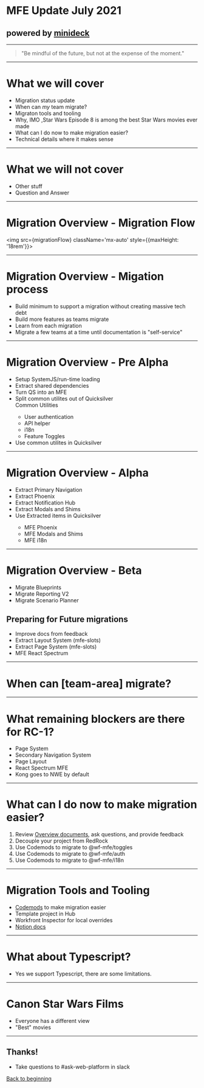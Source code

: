 # MFE Update July 2021

## powered by [minideck](https://github.com/filoxo/minideck)

---

> "Be mindful of the future, but not at the expense of the moment."

---

# What we will cover
- <Appear>Migration status update</Appear>
- <Appear>When can _my_ team migrate?</Appear>
- <Appear>Migraton tools and tooling</Appear>
- <Appear>Why, IMO ,Star Wars Episode 8 is among the best Star Wars movies ever made</Appear>
- <Appear>What can I do now to make migration easier?</Appear>
- <Appear>Technical details where it makes sense</Appear>

---

# What we will not cover
- <Appear>Other stuff</Appear>
- <Appear>Question and Answer</Appear>

---

# Migration Overview - Migration Flow
<img src={migrationFlow} className='mx-auto' style={{maxHeight: '18rem'}}></img>

---

# Migration Overview - Migation process
- <Appear>Build minimum to support a migration without creating massive tech debt</Appear>
- <Appear>Build more features as teams migrate</Appear>
- <Appear>Learn from each migration</Appear>
- <Appear>Migrate a few teams at a time until documentation is "self-service"</Appear>

---

# Migration Overview - Pre Alpha
<StageImage src={PreAlphaImage} stage='pre-alpha' />

- <Appear>Setup SystemJS/run-time loading</Appear>
- <Appear>Extract shared dependencies</Appear>
- <Appear>Turn QS into an MFE</Appear>
- <Appear>
  Split common utilites out of Quicksilver
  <div
    className='rounded-lg p-1 px-4 border-2 text-white'
    style={{backgroundColor: '#82c91e', borderColor: '#2b8a3e'}}
  >
    Common Utilities
    <ul>
      <li>
        User authentication
      </li>
      <li>
        API helper
      </li>
      <li>
        i18n
      </li>
      <li>
        Feature Toggles
      </li>
    </ul>
  </div>
  </Appear>
- <Appear>Use common utilites in Quicksilver</Appear>

---


# Migration Overview - Alpha
<StageImage src={AlphaImage} stage='alpha' />

- <Appear>Extract Primary Navigation</Appear>
- <Appear>Extract Phoenix</Appear>
- <Appear>Extract Notification Hub</Appear>
- <Appear>Extract Modals and Shims</Appear>
- <Appear>
  Use Extracted items in Quicksilver
  <div
    className='rounded-lg p-1 px-4 border-2 text-white'
    style={{backgroundColor: '#82c91e', borderColor: '#2b8a3e'}}
  >
    <ul>
      <li>
        MFE Phoenix
      </li>
      <li>
        MFE Modals and Shims
      </li>
      <li>
        MFE i18n
      </li>
    </ul>
  </div>
</Appear>

---


# Migration Overview - Beta
<StageImage src={BetaImage} stage='beta' />

- <Appear><Done>Migrate Blueprints</Done></Appear>
- <Appear><InProgress>Migrate Reporting V2</InProgress></Appear>
- <Appear><InProgress>Migrate Scenario Planner</InProgress></Appear>

## Preparing for Future migrations
- <Appear><InProgress>Improve docs from feedback</InProgress></Appear>
- <Appear><InProgress>Extract Layout System (mfe-slots)</InProgress></Appear>
- <Appear><InProgress>Extract Page System (mfe-slots)</InProgress></Appear>
- <Appear><Early>MFE React Spectrum</Early></Appear>

---

# When can [team-area] migrate?

<MigrationRequirements />

---

# What remaining blockers are there for RC-1?
- Page System
- Secondary Navigation System
- Page Layout
- React Spectrum MFE
- Kong goes to NWE by default

---

# What can I do now to make migration easier?

1. <Appear>Review <a href='https://www.notion.so/workfront/Microfrontend-architecture-and-design-d95a8983e96e43fe99236ca81520791e'>Overview documents</a>, ask questions, and provide feedback</Appear>
1. <Appear>Decouple your project from RedRock</Appear>
1. <Appear>Use Codemods to migrate to <InlineCode>@wf-mfe/toggles</InlineCode></Appear>
1. <Appear>Use Codemods to migrate to <InlineCode>@wf-mfe/auth</InlineCode></Appear>
1. <Appear>Use Codemods to migrate to <InlineCode>@wf-mfe/i18n</InlineCode></Appear>

---

# Migration Tools and Tooling

- [Codemods](https://gitlab.workfront.tech/web-platform/codemods) to make migration easier
- Template project in Hub
- Workfront Inspector for local overrides
- [Notion docs](https://www.notion.so/workfront/Project-to-MFE-migration-Overview-d6a2420ae667419c9e3d81499c9736d8)

---

# What about Typescript?

- Yes we support Typescript, there are some limitations.

---

# Canon Star Wars Films

- <Appear>Everyone has a different view</Appear>
- <Appear>"Best" movies</Appear>

---

## Thanks! 

- Take questions to #ask-web-platform in slack

[Back to beginning](/0)